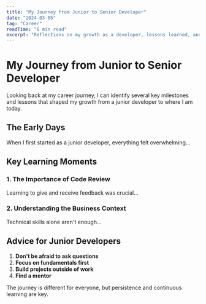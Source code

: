 ```yaml
---
title: "My Journey from Junior to Senior Developer"
date: "2024-03-05"
tag: "Career"
readTime: "6 min read"
excerpt: "Reflections on my growth as a developer, lessons learned, and advice for aspiring developers."
---
```


# My Journey from Junior to Senior Developer

Looking back at my career journey, I can identify several key milestones and lessons that shaped my growth from a junior developer to where I am today.

## The Early Days

When I first started as a junior developer, everything felt overwhelming...

## Key Learning Moments

### 1. The Importance of Code Review
Learning to give and receive feedback was crucial...

### 2. Understanding the Business Context
Technical skills alone aren't enough...

## Advice for Junior Developers

1. **Don't be afraid to ask questions**
2. **Focus on fundamentals first**
3. **Build projects outside of work**
4. **Find a mentor**

The journey is different for everyone, but persistence and continuous learning are key.